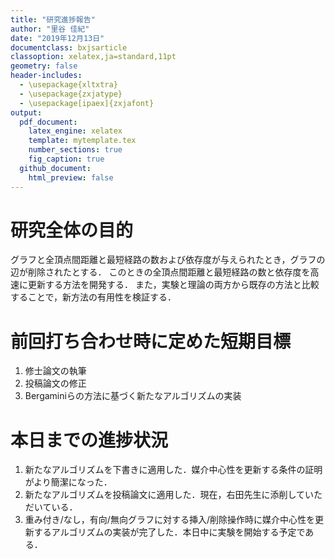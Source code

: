 ```yaml
---
title: "研究進捗報告"
author: "里谷 佳紀"
date: "2019年12月13日"
documentclass: bxjsarticle
classoption: xelatex,ja=standard,11pt
geometry: false
header-includes:
  - \usepackage{xltxtra}
  - \usepackage{zxjatype}
  - \usepackage[ipaex]{zxjafont}
output:
  pdf_document:
    latex_engine: xelatex
    template: mytemplate.tex
    number_sections: true
    fig_caption: true
  github_document:
    html_preview: false
---
```


# 研究全体の目的
グラフと全頂点間距離と最短経路の数および依存度が与えられたとき，グラフの辺が削除されたとする．
このときの全頂点間距離と最短経路の数と依存度を高速に更新する方法を開発する．
また，実験と理論の両方から既存の方法と比較することで，新方法の有用性を検証する．

# 前回打ち合わせ時に定めた短期目標
1. 修士論文の執筆
2. 投稿論文の修正
3. Bergaminiらの方法に基づく新たなアルゴリズムの実装

# 本日までの進捗状況
1. 新たなアルゴリズムを下書きに適用した．媒介中心性を更新する条件の証明がより簡潔になった．
2. 新たなアルゴリズムを投稿論文に適用した．現在，右田先生に添削していただいている．
3. 重み付き/なし，有向/無向グラフに対する挿入/削除操作時に媒介中心性を更新するアルゴリズムの実装が完了した．本日中に実験を開始する予定である．
